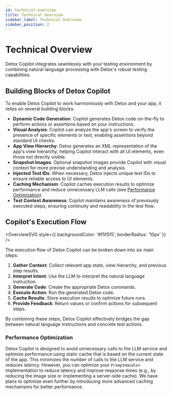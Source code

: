 ```yaml
---
id: technical-overview
title: Technical Overview
sidebar_label: Technical Overview
sidebar_position: 2
---
```



# Technical Overview

Detox Copilot integrates seamlessly with your testing environment by combining natural language processing with Detox's robust testing capabilities.

## Building Blocks of Detox Copilot

To enable Detox Copilot to work harmoniously with Detox and your app, it relies on several building blocks:

- **Dynamic Code Generation**: Copilot generates Detox code on-the-fly to perform actions or assertions based on your instructions.
- **Visual Analysis**: Copilot can analyze the app's screen to verify the presence of specific elements or text, enabling assertions beyond standard UI checks.
- **App View Hierarchy**: Detox generates an XML representation of the app's view hierarchy, helping Copilot interact with all UI elements, even those not directly visible.
- **Snapshot Images**: Optional snapshot images provide Copilot with visual context for more precise understanding and analysis.
- **Injected Test IDs**: When necessary, Detox injects unique test IDs to ensure reliable access to UI elements.
- **Caching Mechanism**: Copilot caches execution results to optimize performance and reduce unnecessary LLM calls (see [Performance Optimization](#performance-optimization)).
- **Test Context Awareness**: Copilot maintains awareness of previously executed steps, ensuring continuity and readability in the test flow.

## Copilot's Execution Flow

<OverviewSVG
  style={{
    backgroundColor: '#f5f5f5',
    borderRadius: '10px'
  }}
/>

The execution flow of Detox Copilot can be broken down into six main steps:

1. **Gather Context**: Collect relevant app state, view hierarchy, and previous step results.
2. **Interpret Intent**: Use the LLM to interpret the natural language instruction.
3. **Generate Code**: Create the appropriate Detox commands.
4. **Execute Action**: Run the generated Detox code.
5. **Cache Results**: Store execution results to optimize future runs.
6. **Provide Feedback**: Return values or confirm actions for subsequent steps.

By combining these steps, Detox Copilot effectively bridges the gap between natural language instructions and concrete test actions.

### Performance Optimization

Detox Copilot is designed to avoid unnecessary calls to the LLM service and optimize performance using static cache that is based on the current state of the app.
This minimizes the number of calls to the LLM service and reduces latency.
However, you can optimize your `PromptHandler` implementation to reduce latency and improve response times (e.g., by reducing the image size or implementing a server-side cache).
We have plans to optimize even further by introducing more advanced caching mechanisms for better performance.
